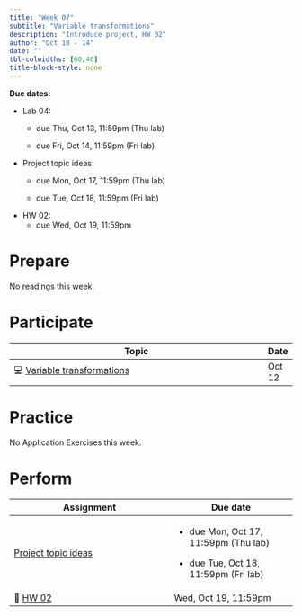 ```yaml
---
title: "Week 07"
subtitle: "Variable transformations"
description: "Introduce project, HW 02"
author: "Oct 10 - 14"
date: ""
tbl-colwidths: [60,40]
title-block-style: none
---
```


::: callout-important
**Due dates:**

-   Lab 04:
    -   due Thu, Oct 13, 11:59pm (Thu lab)

    -   due Fri, Oct 14, 11:59pm (Fri lab)
-   Project topic ideas:
    -   due Mon, Oct 17, 11:59pm (Thu lab)

    -   due Tue, Oct 18, 11:59pm (Fri lab)
-   HW 02:
    -   due Wed, Oct 19, 11:59pm
:::

# Prepare

No readings this week.

# Participate

| Topic                                                                    | Date   |
|--------------------------------------------------------------------------|--------|
| 💻 [Variable transformations](../slides/13-variable-transformations.qmd) | Oct 12 |

# Practice

No Application Exercises this week.

# Perform

+----------------------------------------------------+----------------------------------------+
| Assignment                                         | Due date                               |
+====================================================+========================================+
| [Project topic ideas](../project-instructions.qmd) | -   due Mon, Oct 17, 11:59pm (Thu lab) |
|                                                    |                                        |
|                                                    | -   due Tue, Oct 18, 11:59pm (Fri lab) |
+----------------------------------------------------+----------------------------------------+
| 📝 [HW 02](../hw/hw-02.qmd)                        | Wed, Oct 19, 11:59pm                   |
+----------------------------------------------------+----------------------------------------+
